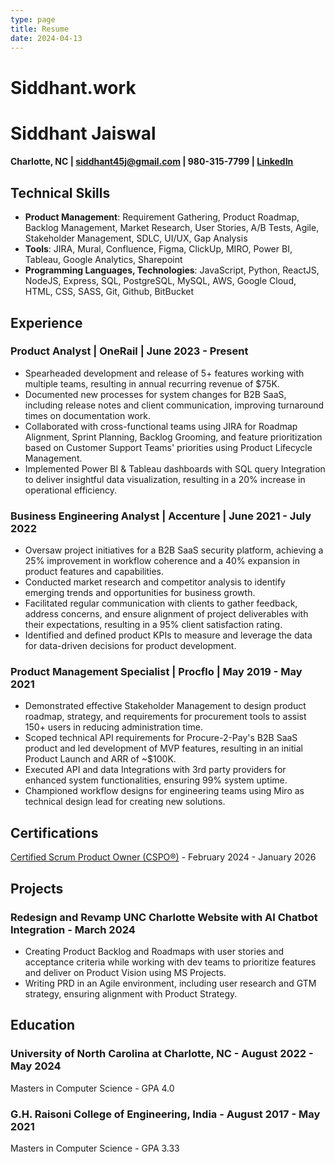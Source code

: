 ```yaml
---
type: page
title: Resume
date: 2024-04-13
---
```


# Siddhant.work

# Siddhant Jaiswal

#### Charlotte, NC | siddhant45j@gmail.com | 980-315-7799 | [LinkedIn](https://linkedin.com/in/siddhant-jaiswal)
##
## Technical Skills

- **Product Management**: Requirement Gathering, Product Roadmap, Backlog Management, Market Research, User Stories, A/B Tests, Agile, Stakeholder Management, SDLC, UI/UX, Gap Analysis
- **Tools**: JIRA, Mural, Confluence, Figma, ClickUp, MIRO, Power BI, Tableau, Google Analytics, Sharepoint
- **Programming Languages, Technologies**: JavaScript, Python, ReactJS, NodeJS, Express, SQL, PostgreSQL, MySQL, AWS, Google Cloud, HTML, CSS, SASS, Git, Github, BitBucket

## Experience
### Product Analyst | OneRail | June 2023 - Present

- Spearheaded development and release of 5+ features working with multiple teams, resulting in annual recurring revenue of $75K.
- Documented new processes for system changes for B2B SaaS, including release notes and client communication, improving turnaround times on documentation work.
- Collaborated with cross-functional teams using JIRA for Roadmap Alignment, Sprint Planning, Backlog Grooming, and feature prioritization based on Customer Support Teams' priorities using Product Lifecycle Management.
- Implemented Power BI & Tableau dashboards with SQL query Integration to deliver insightful data visualization, resulting in a 20% increase in operational efficiency. 

### Business Engineering Analyst | Accenture | June 2021 - July 2022

- Oversaw project initiatives for a B2B SaaS security platform, achieving a 25% improvement in workflow coherence and a 40% expansion in product features and capabilities.
- Conducted market research and competitor analysis to identify emerging trends and opportunities for business growth.
- Facilitated regular communication with clients to gather feedback, address concerns, and ensure alignment of project deliverables with their expectations, resulting in a 95% client satisfaction rating.
- Identified and defined product KPIs to measure and leverage the data for data-driven decisions for product development.

### Product Management Specialist | Procflo | May 2019 - May 2021

- Demonstrated effective Stakeholder Management to design product roadmap, strategy, and requirements for procurement tools to assist 150+ users in reducing administration time.
- Scoped technical API requirements for Procure-2-Pay's B2B SaaS product and led development of MVP features, resulting in an initial Product Launch and ARR of ~$100K.
- Executed API and data Integrations with 3rd party providers for enhanced system functionalities, ensuring 99% system uptime.
- Championed workflow designs for engineering teams using Miro as technical design lead for creating new solutions.


## Certifications
<a href="https://bcert.me/bc/html/show-badge.html?b=uixcutle" target="_blank">Certified Scrum Product Owner (CSPO®)</a> - February 2024 - January 2026


## Projects

### Redesign and Revamp UNC Charlotte Website with AI Chatbot Integration - March 2024

- Creating Product Backlog and Roadmaps with user stories and acceptance criteria while working with dev teams to prioritize features and deliver on Product Vision using MS Projects.
- Writing PRD in an Agile environment, including user research and GTM strategy, ensuring alignment with Product Strategy.


## Education

### University of North Carolina at Charlotte, NC - August 2022 - May 2024
Masters in Computer Science - GPA 4.0 

### G.H. Raisoni College of Engineering, India - August 2017 - May 2021
Masters in Computer Science - GPA 3.33